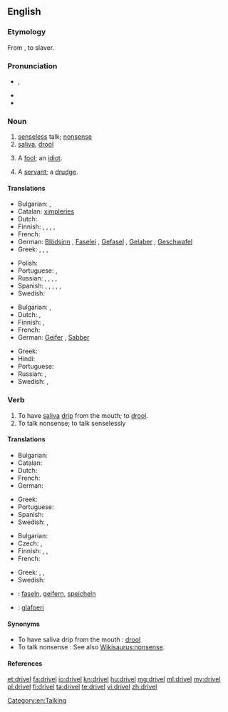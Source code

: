==English==

===Etymology===
From  {{etyl|ang}} {{term|dravelen, drabelen, drevelen, drivelen|lang=ang}}, to slaver.

===Pronunciation===
* {{a|UK}} {{IPA|/dɹɪv.əl/}}, {{X-SAMPA|/drIv.@l/}}
* {{audio|en-us-drivel.ogg|Audio (US)}}
* {{rhymes|ɪvəl}}

===Noun===
{{en-noun|-}}

# [[senseless]] talk; [[nonsense]]
# [[saliva]], [[drool]]
# {{obsolete}} A [[fool]]; an [[idiot]].
#: {{rfquotek|Sir Philip Sidney}}
# {{obsolete}} A [[servant]]; a [[drudge]].
#: {{rfquotek|Huloet}}

====Translations====
{{trans-top|senseless talk}}
* Bulgarian: {{t+|bg|глупости|p}}, {{t+|bg|безсмислици|p}}
* Catalan: [[ximpleries]] {{f-p}}
* Dutch: {{t-|nl|geneuzel|n}}
* Finnish: {{t-|fi|höpinä}}, {{t-|fi|höpöpuhe}}, {{t-|fi|höpötys}}, {{t-|fi|pöty}}, {{t+|fi|hölynpöly}}
* French: {{t+|fr|foutaise}}
* German: [[Blödsinn]] {{m}}, [[Faselei]] {{f}}, [[Gefasel]] {{n}}, [[Gelaber]] {{n}}, [[Geschwafel]] {{n}}
* Greek: {{t+|el|αερολογία|f|tr=aerología|sc=Grek}}, {{t+|el|μωρολογία|f|tr=morología|sc=Grek}}, {{t+|el|φληνάφημα|n|tr=flináfima|sc=Grek}}, {{t+|el|σαλιάρισμα|n|tr=saliárisma|sc=Grek}}
{{trans-mid}}
* Polish: {{t-|pl|bełkot|m}}
* Portuguese: {{t+|pt|besteira|f}}, {{t+|pt|bobagem|f}}
* Russian: {{t+|ru|бессмыслица|f|tr=bessmýslica|sc=Cyrl}}, {{t+|ru|ерунда|f|tr=jerundá|sc=Cyrl}}, {{t+|ru|чепуха|f|tr=čepuxá|sc=Cyrl}}, {{t+|ru|чушь|f|tr=čušʹ|sc=Cyrl}}, {{t+|ru|вздор|m|tr=vzdor|sc=Cyrl}}
* Spanish: {{t+|es|tonterías|f-p}},  {{t-|es|chorradas|f-p}},  {{t-|es|babosadas|f-p}},  {{t-|es|leseras|f-p}},  {{t-|es|macanas|f-p}},  {{t+|es|monserga|f}}
* Swedish: {{t-|sv|dravel|n}}
{{trans-bottom}}

{{trans-top|saliva, drool}}
* Bulgarian: {{t+|bg|лиги|p}}, {{t-|bg|слюнка|f}}
* Dutch: {{t+|nl|kwijl|n}}, {{t+|nl|speeksel|n}}
* Finnish: {{t+|fi|sylki}},  {{t+|fi|kuola}}
* French: {{t+|fr|bave|f}}
* German: [[Geifer]] {{m}}, [[Sabber]] {{m}}
{{trans-mid}}
* Greek: {{t+|el|σάλιο|n|tr=sálio|sc=Grek}}
* Hindi: {{t-|hi|लार|f|tr=lār}}
* Portuguese: {{t+|pt|baba|f}}
* Russian: {{t+|ru|слюна|f|tr=sljuná|sc=Cyrl}}, {{t-|ru|слюни|p|tr=sljuni|sc=Cyrl}}
* Swedish: {{t-|sv|drägel|n}}, {{t-|sv|dregel|n}}
{{trans-bottom}}

===Verb===
{{en-verb|drivels|'''[[driveling]]''' or '''[[drivelling]]'''|'''[[driveled]]''' or '''[[drivelled]]'''}}

# To have [[saliva]] [[drip]] from the mouth; to [[drool]].
# To talk nonsense; to talk senselessly

====Translations====
{{trans-top|to have saliva drip from the mouth}}
* Bulgarian: {{t-|bg|лигавя се}}
* Catalan: {{t+|ca|bavejar}}
* Dutch: {{t+|nl|kwijlen}}
* French: {{t+|fr|baver}}
* German: {{t+|de|sabbern}}
{{trans-mid}}
* Greek: {{t-|el|βγάζω σάλια|tr=vgázo sália|sc=Grek}}
* Portuguese: {{t+|pt|babar}}
* Spanish: {{t+|es|babear}}
* Swedish: {{t-|sv|dregla}}, {{t-|sv|drägla}}
{{trans-bottom}}

{{trans-top|to talk nonsense}}
* Bulgarian: {{t-|bg|говоря глупости}}
* Czech: {{t-|cs|blábolat}}, {{t-|cs|žvanit}}
* Finnish: {{t-|fi|höpsiä}}, {{t+|fi|höpöttää}}, {{t-|fi|puhua puuta heinää}}
* French: {{t+|fr|radoter}}
{{trans-mid}}
* Greek: {{t+|el|αερολογώ|tr=aerologó|sc=Grek}}, {{t+|el|σαλιαρίζω|tr=saliarízo|sc=Grek}}, {{t-|el|λέω ανοησίες|tr=léo anoisíes|sc=Grek}}
* Swedish: {{t-|sv|dravla}}
{{trans-bottom}}

{{checktrans-top}}
* {{ttbc|de}}: [[faseln]], [[geifern]], [[speicheln]]
{{trans-mid}}
* {{ttbc|cy}}: [[glafoeri]]
{{trans-bottom}}

====Synonyms====
* To have saliva drip from the mouth : [[drool]]
* To talk nonsense : See also [[Wikisaurus:nonsense]].

====References====
{{R:Webster 1913}}

[[Category:en:Talking]]

[[et:drivel]]
[[fa:drivel]]
[[io:drivel]]
[[kn:drivel]]
[[hu:drivel]]
[[mg:drivel]]
[[ml:drivel]]
[[my:drivel]]
[[pl:drivel]]
[[fi:drivel]]
[[ta:drivel]]
[[te:drivel]]
[[vi:drivel]]
[[zh:drivel]]